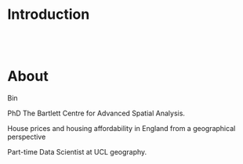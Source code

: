 # Introduction

<br><br>

# About 

Bin

PhD The Bartlett Centre for Advanced Spatial Analysis. 

House prices and housing affordability in England from a geographical perspective

Part-time Data Scientist at UCL geography.

# 
